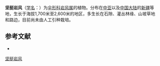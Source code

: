 {{NoteTA|G1=LS}}
{{Speciesbox
| name = 坚挺岩风
| status = 
| status_system = 
| image = 
| genus = Libanotis
| species = schrenkiana
| authority = C. A. Mey. ex Schischk.
}}

'''坚挺岩风'''（[[学名|学名]]：{{lang|la|''Libanotis schrenkiana''}}）为[[伞形科|伞形科]][[岩风属|岩风属]]的植物。分布在[[中亚|中亚]]以及[[中国大陆|中国大陆]]的[[新疆|新疆]]等地，生长于海拔1,700米至2,600米的地区，多生长在石隙、灌丛林缘、山坡草地和路边，目前尚未由人工引种栽培。

== 参考文献 ==
<div class="references-small">
* {{cite web| url =http://www.bioinfo.cn/db05/KmzwSpecies.php?action=view&id=22859| title =坚挺岩风| work =《中国高等植物数据库全库》| publisher =中国科学院微生物研究所| author =昆明植物研究所| accessdate =2009-02-25| deadurl =yes| archiveurl =https://web.archive.org/web/20160305042155/http://www.bioinfo.cn/db05/KmzwSpecies.php?action=view&id=22859| archivedate =2016-03-05}}
</div>
{{Taxonbar|from=Q10928641}}

[[Category:岩风属|坚挺岩风]]


{{Apiales-stub}}